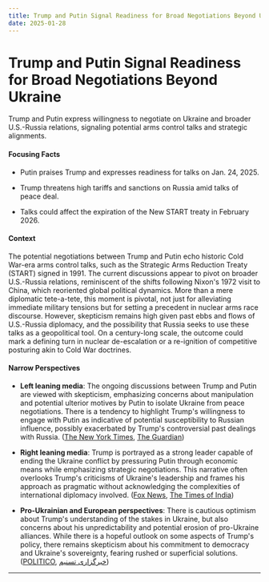 ```yaml
---
title: Trump and Putin Signal Readiness for Broad Negotiations Beyond Ukraine
date: 2025-01-28
---
```


# Trump and Putin Signal Readiness for Broad Negotiations Beyond Ukraine

Trump and Putin express willingness to negotiate on Ukraine and broader U.S.-Russia relations, signaling potential arms control talks and strategic alignments.

#### Focusing Facts

- Putin praises Trump and expresses readiness for talks on Jan. 24, 2025.

- Trump threatens high tariffs and sanctions on Russia amid talks of peace deal.

- Talks could affect the expiration of the New START treaty in February 2026.

#### Context

The potential negotiations between Trump and Putin echo historic Cold War-era arms control talks, such as the Strategic Arms Reduction Treaty (START) signed in 1991. The current discussions appear to pivot on broader U.S.-Russia relations, reminiscent of the shifts following Nixon's 1972 visit to China, which reoriented global political dynamics. More than a mere diplomatic tete-a-tete, this moment is pivotal, not just for alleviating immediate military tensions but for setting a precedent in nuclear arms race discourse. However, skepticism remains high given past ebbs and flows of U.S.-Russia diplomacy, and the possibility that Russia seeks to use these talks as a geopolitical tool. On a century-long scale, the outcome could mark a defining turn in nuclear de-escalation or a re-ignition of competitive posturing akin to Cold War doctrines.

#### Narrow Perspectives

- **Left leaning media**: The ongoing discussions between Trump and Putin are viewed with skepticism, emphasizing concerns about manipulation and potential ulterior motives by Putin to isolate Ukraine from peace negotiations. There is a tendency to highlight Trump's willingness to engage with Putin as indicative of potential susceptibility to Russian influence, possibly exacerbated by Trump's controversial past dealings with Russia. ([The New York Times](https://www.nytimes.com/2025/01/27/world/americas/trump-putin-ukraine.html), [The Guardian](https://www.theguardian.com/world/2025/jan/25/ukraine-war-briefing-putin-aiming-to-manipulate-trump-zelenskyy-warns))

- **Right leaning media**: Trump is portrayed as a strong leader capable of ending the Ukraine conflict by pressuring Putin through economic means while emphasizing strategic negotiations. This narrative often overlooks Trump's criticisms of Ukraine's leadership and frames his approach as pragmatic without acknowledging the complexities of international diplomacy involved. ([Fox News](https://www.foxnews.com/world/ukrainian-human-rights-lawyer-nobel-prize-winner-urges-trump-show-strength-end-war), [The Times of India](https://timesofindia.indiatimes.com/world/europe/russia-much-powerful-but-zelenskyy-wanted-to-fight-donald-trump-blames-ukraine-president-for-not-negotiating/articleshow/117541404.cms))

- **Pro-Ukrainian and European perspectives**: There is cautious optimism about Trump's understanding of the stakes in Ukraine, but also concerns about his unpredictability and potential erosion of pro-Ukraine alliances. While there is a hopeful outlook on some aspects of Trump's policy, there remains skepticism about his commitment to democracy and Ukraine's sovereignty, fearing rushed or superficial solutions. ([POLITICO](https://www.politico.com/news/2025/01/27/europe-optimistic-trump-ukraine-00200652), [خبرگزاری تسنیم](https://www.tasnimnews.com/en/news/2025/01/27/3246315/kremlin-says-it-has-yet-to-hear-from-us-about-a-possible-putin-trump-meeting))

---
